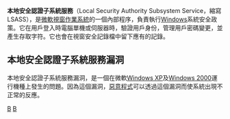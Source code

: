 {{expert|time=2011-02-11T09:09:46+00:00}}
{{noteTA
|G1=IT
|G2=Windows
}}
'''本地安全認證子系統服務'''（Local Security Authority Subsystem Service，縮寫 LSASS），是[[微軟|微軟]][[視窗作業系統|視窗作業系統]]的一個內部程序，負責執行[[Windows|Windows]]系統安全政策。它在用戶登入時電腦單機或伺服器時，驗證用戶身份，管理用戶密碼變更，並產生存取字符。它也會在視窗安全記錄檔中留下應有的記錄。

== 本地安全認證子系統服務漏洞 ==
本地安全認證子系統服務漏洞，是一個在微軟[[Windows_XP|Windows XP]]及[[Windows_2000|Windows 2000]]運行機種上發生的問題。因為這個漏洞，[[惡意程式|惡意程式]]可以透過這個漏洞而使系統出現不正常的反應。

{{視窗元件}}

[[Category:Windows组件|B]]
[[Category:認證方法|B]]